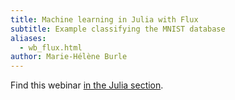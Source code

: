 ```yaml
---
title: Machine learning in Julia with Flux
subtitle: Example classifying the MNIST database
aliases:
  - wb_flux.html
author: Marie-Hélène Burle
---
```


Find this webinar [in the Julia section](/julia/flux.qmd).
